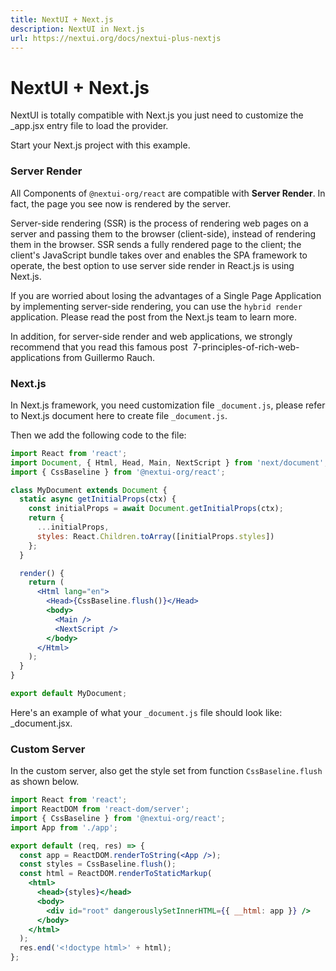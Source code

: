```yaml
---
title: NextUI + Next.js
description: NextUI in Next.js
url: https://nextui.org/docs/nextui-plus-nextjs
---
```


# NextUI + Next.js

NextUI is totally compatible with <Link target="_blank" color rel="nofollow" href="https://nextjs.org">Next.js</Link> you just need to customize the <Link target="_blank" color rel="nofollow" href="https://nextjs.org/docs/advanced-features/custom-app">\_app.jsx</Link> entry file to load the provider.

Start your Next.js project with <Link target="\_blank" color rel="nofollow" href="https://github.com/nextui-org/nextui/tree/main/examples/create-next-app"> this example</Link>.

<CarbonAd />

<Spacer y={2} />

### Server Render

All Components of `@nextui-org/react` are compatible with **Server Render**. In fact, the page you see now is rendered by the server.

Server-side rendering (SSR) is the process of rendering web pages on a server and passing them to the browser (client-side),
instead of rendering them in the browser. SSR sends a fully rendered page to the client; the client's JavaScript
bundle takes over and enables the SPA framework to operate, the best option to use server side render in React.js is using <Link target="_blank" color rel="nofollow" href="https://nextjs.org">Next.js</Link>.

If you are worried about losing the advantages of a Single Page Application by implementing server-side rendering, you can use the `hybrid render` application.
Please read <Link color href="https://nextjs.org/blog/next-9-3#next-gen-static-site-generation-ssg-support" rel="nofollow">
the post from the Next.js team</Link> to learn more.

<Text>
  In addition, for <Text b>server-side render</Text> and web applications, we
  strongly recommend that you read this famous post&nbsp;
  <Link
    color
    href="https://rauchg.com/2014/7-principles-of-rich-web-applications"
    rel="nofollow"
    target="_blank"
  >
    7-principles-of-rich-web-applications
  </Link> from <Text em>Guillermo Rauch</Text>.
</Text>

<Spacer y={1} />

### Next.js

In <Link target="_blank" color rel="nofollow" href="https://nextjs.org">Next.js</Link> framework, you need customization file `_document.js`,
please refer to <Link target="_blank" href="https://nextjs.org/docs/advanced-features/custom-document" rel="nofollow">Next.js document here</Link>
to create file `_document.js`.

Then we add the following code to the file:

```jsx
import React from 'react';
import Document, { Html, Head, Main, NextScript } from 'next/document';
import { CssBaseline } from '@nextui-org/react';

class MyDocument extends Document {
  static async getInitialProps(ctx) {
    const initialProps = await Document.getInitialProps(ctx);
    return {
      ...initialProps,
      styles: React.Children.toArray([initialProps.styles])
    };
  }

  render() {
    return (
      <Html lang="en">
        <Head>{CssBaseline.flush()}</Head>
        <body>
          <Main />
          <NextScript />
        </body>
      </Html>
    );
  }
}

export default MyDocument;
```

Here's an example of what your `_document.js` file should look like: <Link target="_blank" href="https://github.com/nextui-org/nextui/blob/main/examples/create-next-app/pages/_document.js" rel="nofollow" color>\_document.jsx</Link>.

### Custom Server

In the custom server, also get the style set from function `CssBaseline.flush` as shown below.

```jsx
import React from 'react';
import ReactDOM from 'react-dom/server';
import { CssBaseline } from '@nextui-org/react';
import App from './app';

export default (req, res) => {
  const app = ReactDOM.renderToString(<App />);
  const styles = CssBaseline.flush();
  const html = ReactDOM.renderToStaticMarkup(
    <html>
      <head>{styles}</head>
      <body>
        <div id="root" dangerouslySetInnerHTML={{ __html: app }} />
      </body>
    </html>
  );
  res.end('<!doctype html>' + html);
};
```
